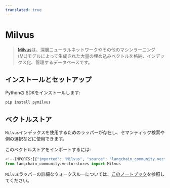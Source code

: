 ```yaml
---
translated: true
---
```


# Milvus

>[Milvus](https://milvus.io/docs/overview.md)は、深層ニューラルネットワークやその他のマシンラーニング(ML)モデルによって生成された大量の埋め込みベクトルを格納、インデックス化、管理するデータベースです。

## インストールとセットアップ

Pythonの SDKをインストールします:

```bash
pip install pymilvus
```

## ベクトルストア

`Milvus`インデックスを使用するためのラッパーが存在し、セマンティック検索や例の選択などに使用できます。

このベクトルストアをインポートするには:

```python
<!--IMPORTS:[{"imported": "Milvus", "source": "langchain_community.vectorstores", "docs": "https://api.python.langchain.com/en/latest/vectorstores/langchain_community.vectorstores.milvus.Milvus.html", "title": "Milvus"}]-->
from langchain_community.vectorstores import Milvus
```

`Milvus`ラッパーの詳細なウォークスルーについては、[このノートブック](/docs/integrations/vectorstores/milvus)を参照してください。
